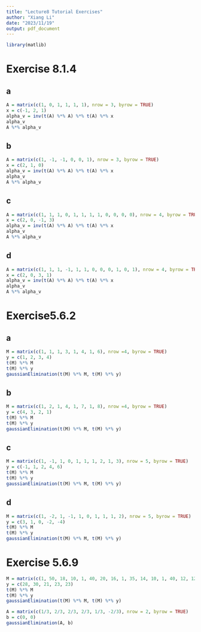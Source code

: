 ```yaml
---
title: "Lecture8 Tutorial Exercises"
author: "Xiang Li"
date: "2023/11/19"
output: pdf_document
---
```

```r
library(matlib)
```
# Exercise 8.1.4
## a
```r
A = matrix(c(1, 0, 1, 1, 1, 1), nrow = 3, byrow = TRUE)
x = c(-1, 2, 1)
alpha_v = inv(t(A) %*% A) %*% t(A) %*% x
alpha_v
A %*% alpha_v
```
## b
```r
A = matrix(c(1, -1, -1, 0, 0, 1), nrow = 3, byrow = TRUE)
x = c(2, 1, 0)
alpha_v = inv(t(A) %*% A) %*% t(A) %*% x
alpha_v
A %*% alpha_v
```
## c
```r
A = matrix(c(1, 1, 1, 0, 1, 1, 1, 1, 0, 0, 0, 0), nrow = 4, byrow = TRUE)
x = c(2, 0, -1, 3)
alpha_v = inv(t(A) %*% A) %*% t(A) %*% x
alpha_v
A %*% alpha_v
```
## d
```r
A = matrix(c(1, 1, 1, -1, 1, 1, 0, 0, 0, 1, 0, 1), nrow = 4, byrow = TRUE)
x = c(2, 0, 3, 1)
alpha_v = inv(t(A) %*% A) %*% t(A) %*% x
alpha_v
A %*% alpha_v
```
# Exercise5.6.2
## a
```r
M = matrix(c(1, 1, 1, 3, 1, 4, 1, 6), nrow =4, byrow = TRUE)
y = c(1, 2, 3, 4)
t(M) %*% M
t(M) %*% y
gaussianElimination(t(M) %*% M, t(M) %*% y)
```
## b
```r
M = matrix(c(1, 2, 1, 4, 1, 7, 1, 8), nrow =4, byrow = TRUE)
y = c(4, 3, 2, 1)
t(M) %*% M
t(M) %*% y
gaussianElimination(t(M) %*% M, t(M) %*% y)
```
## c
```r
M = matrix(c(1, -1, 1, 0, 1, 1, 1, 2, 1, 3), nrow = 5, byrow = TRUE)
y = c(-1, 1, 2, 4, 6)
t(M) %*% M
t(M) %*% y
gaussianElimination(t(M) %*% M, t(M) %*% y)
```
## d
```r
M = matrix(c(1, -2, 1, -1, 1, 0, 1, 1, 1, 2), nrow = 5, byrow = TRUE)
y = c(3, 1, 0, -2, -4)
t(M) %*% M
t(M) %*% y
gaussianElimination(t(M) %*% M, t(M) %*% y)
```
# Exercise 5.6.9
```r
M = matrix(c(1, 50, 18, 10, 1, 40, 20, 16, 1, 35, 14, 10, 1, 40, 12, 12, 1, 30, 16, 14), nrow = 5, byrow = TRUE)
y = c(28, 30, 21, 23, 23)
t(M) %*% M
t(M) %*% y
gaussianElimination(t(M) %*% M, t(M) %*% y)
```
```r
A = matrix(c(1/3, 2/3, 2/3, 2/3, 1/3, -2/3), nrow = 2, byrow = TRUE)
b = c(0, 0)
gaussianElimination(A, b)
```
